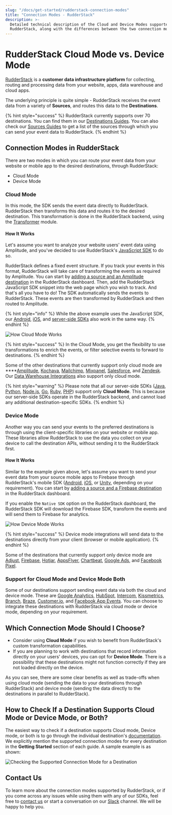 ```yaml
---
slug: "/docs/get-started/rudderstack-connection-modes"
title: "Connection Modes - RudderStack"
description: >-
  Detailed technical description of the Cloud and Device Modes supported by
  RudderStack, along with the differences between the two connection modes.
---
```


# RudderStack Cloud Mode vs. Device Mode

[RudderStack](https://rudderstack.com/) is a **customer data infrastructure platform** for collecting, routing and processing data from your website, apps, data warehouse and cloud apps.

The underlying principle is quite simple - RudderStack receives the event data from a variety of **Sources**, and routes this data to the **Destinations**.

{% hint style="success" %}
RudderStack currently supports over 70 destinations. You can find them in our [Destinations Guides](https://docs.rudderstack.com/destinations). You can also check our [Sources Guides](https://docs.rudderstack.com/sources) to get a list of the sources through which you can send your event data to RudderStack.
{% endhint %}

## Connection Modes in RudderStack

There are two modes in which you can route your event data from your website or mobile app to the desired destinations, through RudderStack:

- Cloud Mode
- Device Mode

### Cloud Mode

In this mode, the SDK sends the event data directly to RudderStack. RudderStack then transforms this data and routes it to the desired destination. This transformation is done in the RudderStack backend, using the [Transformer](https://github.com/rudderlabs/rudder-transformer) module.

#### How It Works

Let's assume you want to analyze your website users' event data using Amplitude, and you've decided to use RudderStack's [JavaScript SDK](https://docs.rudderstack.com/rudderstack-sdk-integration-guides/rudderstack-javascript-sdk) to do so.

RudderStack defines a fixed event structure. If you track your events in this format, RudderStack will take care of transforming the events as required by Amplitude. You can start by [adding a source and an Amplitude destination](https://docs.rudderstack.com/how-to-guides/adding-source-and-destination-rudderstack) in the RudderStack dashboard. Then, add the RudderStack JavaScript SDK snippet into the web page which you wish to track. And that's all you have to do! The SDK automatically sends the events to RudderStack. These events are then transformed by RudderStack and then routed to Amplitude.

{% hint style="info" %}
While the above example uses the JavaScript SDK, our [Android](https://docs.rudderstack.com/rudderstack-sdk-integration-guides/rudderstack-android-sdk), [iOS](https://docs.rudderstack.com/rudderstack-sdk-integration-guides/rudderstack-ios-sdk), and [server-side SDKs](https://docs.rudderstack.com/rudderstack-sdk-integration-guides/rudderstack-node-sdk) also work in the same way.
{% endhint %}

![How Cloud Mode Works](../.gitbook/assets/image%20%289%29.png)

{% hint style="success" %}
In the Cloud Mode, you get the flexibility to use transformations to enrich the events, or filter selective events to forward to destinations.
{% endhint %}

Some of the other destinations that currently support only cloud mode are \*\*\*\*[Amplitude](https://docs.rudderstack.com/destinations/amplitude), [Kochava](https://docs.rudderstack.com/destinations/kochava), [Mailchimp](https://docs.rudderstack.com/destinations/mailchimp), [Mixpanel](https://docs.rudderstack.com/destinations/mixpanel), [Salesforce](https://docs.rudderstack.com/destinations/salesforce), and [Zendesk](https://docs.rudderstack.com/destinations/zendesk). Our [Data Warehouse Integrations](https://docs.rudderstack.com/data-warehouse-integrations) also support only cloud mode.

{% hint style="warning" %}
Please note that all our server-side SDKs \([Java](https://docs.rudderstack.com/rudderstack-sdk-integration-guides/rudderstack-java-sdk), [Python](https://docs.rudderstack.com/rudderstack-sdk-integration-guides/rudderstack-python-sdk), [Node.js](https://docs.rudderstack.com/rudderstack-sdk-integration-guides/rudderstack-node-sdk), [Go](https://docs.rudderstack.com/rudderstack-sdk-integration-guides/rudderstack-go-sdk), [Ruby](https://docs.rudderstack.com/rudderstack-sdk-integration-guides/rudderstack-ruby-sdk), [PHP](https://docs.rudderstack.com/rudderstack-sdk-integration-guides/php)\) support only **Cloud Mode**. This is because our server-side SDKs operate in the RudderStack backend, and cannot load any additional destination-specific SDKs.
{% endhint %}

### Device Mode

Another way you can send your events to the preferred destinations is through using the client-specific libraries on your website or mobile app. These libraries allow RudderStack to use the data you collect on your device to call the destination APIs, without sending it to the RudderStack first.

#### How It Works

Similar to the example given above, let's assume you want to send your event data from your source mobile apps to Firebase through RudderStack's mobile SDK \([Android](https://docs.rudderstack.com/rudderstack-sdk-integration-guides/rudderstack-android-sdk), [iOS](https://docs.rudderstack.com/rudderstack-sdk-integration-guides/rudderstack-ios-sdk), or [Unity](https://docs.rudderstack.com/rudderstack-sdk-integration-guides/getting-started-with-unity-sdk), depending on your requirement\). You can start by [adding a source and a Firebase destination](https://docs.rudderstack.com/how-to-guides/adding-source-and-destination-rudderstack) in the RudderStack dashboard.

If you enable the `Native SDK` option on the RudderStack dashboard, the RudderStack SDK will download the Firebase SDK, transform the events and will send them to Firebase for analytics.

![How Device Mode Works](../.gitbook/assets/image%20%2829%29.png)

{% hint style="success" %}
Device mode integrations will send data to the destinations directly from your client \(browser or mobile application\).
{% endhint %}

Some of the destinations that currently support only device mode are [Adjust](https://docs.rudderstack.com/destinations/adjust), [Firebase](https://docs.rudderstack.com/destinations/firebase), [Hotjar](https://docs.rudderstack.com/destinations/hotjar), [AppsFlyer](https://docs.rudderstack.com/destinations/appsflyer), [Chartbeat](https://docs.rudderstack.com/destinations/chartbeat), [Google Ads](https://docs.rudderstack.com/destinations/google-ads), and [Facebook Pixel](https://docs.rudderstack.com/destinations/fb-pixel).

### Support for Cloud Mode and Device Mode Both

Some of our destinations support sending event data via both the cloud and device mode. These are [Google Analytics](https://docs.rudderstack.com/destinations/google-analytics-ga), [HubSpot](https://docs.rudderstack.com/destinations/hubspot), [Intercom](https://docs.rudderstack.com/destinations/intercom), [Kissmetrics](https://docs.rudderstack.com/destinations/kissmetrics), [Branch](https://docs.rudderstack.com/destinations/branchio), [Braze](https://docs.rudderstack.com/destinations/braze), [Customer.io](https://docs.rudderstack.com/destinations/customer.io), and [Facebook App Events](https://docs.rudderstack.com/destinations/facebook-app-events). You can choose to integrate these destinations with RudderStack via cloud mode or device mode, depending on your requirement.

## Which Connection Mode Should I Choose?

- Consider using **Cloud Mode** if you wish to benefit from RudderStack's custom transformation capabilities.
- If you are planning to work with destinations that record information directly on your users' devices, you can opt for **Device Mode**. There is a possibility that these destinations might not function correctly if they are not loaded directly on the device.

As you can see, there are some clear benefits as well as trade-offs when using cloud mode \(sending the data to your destinations through RudderStack\) and device mode \(sending the data directly to the destinations in parallel to RudderStack\).

## How to Check If a Destination Supports Cloud Mode or Device Mode, or Both?

The easiest way to check if a destination supports Cloud mode, Device mode, or both is to go through the individual destination's [documentation](https://docs.rudderstack.com/destinations). We explicitly mention the supported connection modes for every destination in the **Getting Started** section of each guide. A sample example is as shown:

![Checking the Supported Connection Mode for a Destination](../.gitbook/assets/image%20%282%29.png)

## Contact Us

To learn more about the connection modes supported by RudderStack, or if you come across any issues while using them with any of our SDKs, feel free to [contact us](mailto:%20docs@rudderstack.com) or start a conversation on our [Slack](https://resources.rudderstack.com/join-rudderstack-slack) channel. We will be happy to help you.
